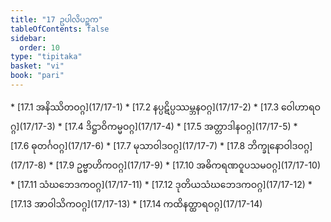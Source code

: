 ```yaml
---
title: "17 ဥပါလိပဉ္စက"
tableOfContents: false
sidebar:
  order: 10
type: "tipitaka"
basket: "vi"
book: "pari"
---
```



<DynamicBreadcrumb />



<TableOfContents book="pari" section="17">
* [17.1 အနိဿိတဝဂ္ဂ](17/17-1)
* [17.2 နပ္ပဋိပ္ပဿမ္ဘနဝဂ္ဂ](17/17-2)
* [17.3 ဝေါဟာရဝဂ္ဂ](17/17-3)
* [17.4 ဒိဋ္ဌာဝိကမ္မဝဂ္ဂ](17/17-4)
* [17.5 အတ္တာဒါနဝဂ္ဂ](17/17-5)
* [17.6 ဓုတင်္ဂဝဂ္ဂ](17/17-6)
* [17.7 မုသာဝါဒဝဂ္ဂ](17/17-7)
* [17.8 ဘိက္ခုနောဝါဒဝဂ္ဂ](17/17-8)
* [17.9 ဥဗ္ဗာဟိကဝဂ္ဂ](17/17-9)
* [17.10 အဓိကရဏဝူပသမဝဂ္ဂ](17/17-10)
* [17.11 သံဃဘေဒကဝဂ္ဂ](17/17-11)
* [17.12 ဒုတိယသံဃဘေဒကဝဂ္ဂ](17/17-12)
* [17.13 အာဝါသိကဝဂ္ဂ](17/17-13)
* [17.14 ကထိနတ္ထာရဝဂ္ဂ](17/17-14)
</TableOfContents>